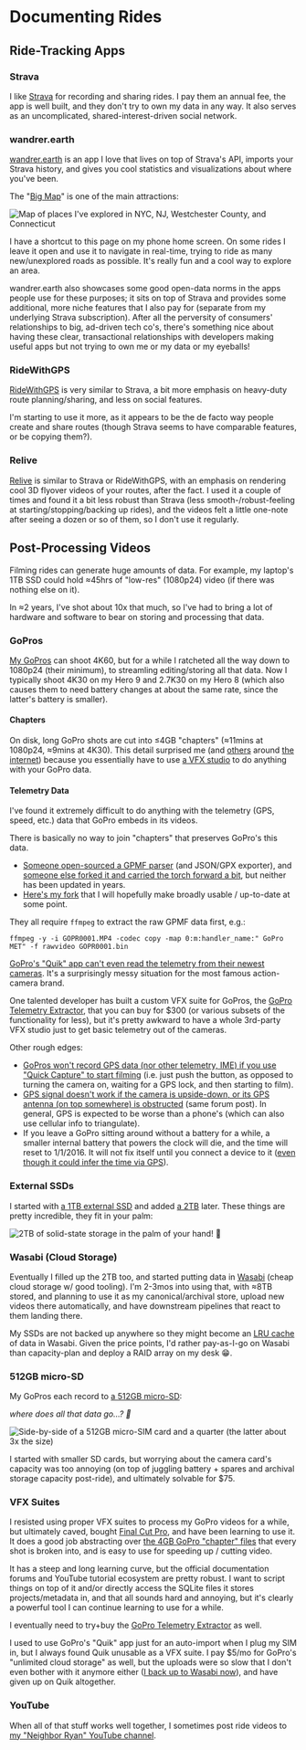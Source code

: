 # Documenting Rides

## Ride-Tracking Apps

### Strava

I like [Strava](strava.com) for recording and sharing rides. I pay them an annual fee, the app is well built, and they don't try to own my data in any way. It also serves as an uncomplicated, shared-interest-driven social network.

### wandrer.earth

[wandrer.earth](https://wandrer.earth/) is an app I love that lives on top of Strava's API, imports your Strava history, and gives you cool statistics and visualizations about where you've been.

The "[Big Map](https://wandrer.earth/dashboard/map#7.75/40.618/-73.792)" is one of the main attractions:

![Map of places I&apos;ve explored in NYC, NJ, Westchester County, and Connecticut](/renamed-imgs/wandrer-map.png)

I have a shortcut to this page on my phone home screen. On some rides I leave it open and use it to navigate in real-time, trying to ride as many new/unexplored roads as possible. It's really fun and a cool way to explore an area.

wandrer.earth also showcases some good open-data norms in the apps people use for these purposes; it sits on top of Strava and provides some additional, more niche features that I also pay for (separate from my underlying Strava subscription). After all the perversity of consumers' relationships to big, ad-driven tech co's, there's something nice about having these clear, transactional relationships with developers making useful apps but not trying to own me or my data or my eyeballs!

### RideWithGPS

[RideWithGPS](https://ridewithgps.com/) is very similar to Strava, a bit more emphasis on heavy-duty route planning/sharing, and less on social features.

I'm starting to use it more, as it appears to be the de facto way people create and share routes (though Strava seems to have comparable features, or be copying them?).

### Relive

[Relive](https://relive.cc) is similar to Strava or RideWithGPS, with an emphasis on rendering cool 3D flyover videos of your routes, after the fact. I used it a couple of times and found it a bit less robust than Strava (less smooth-/robust-feeling at starting/stopping/backing up rides), and the videos felt a little one-note after seeing a dozen or so of them, so I don't use it regularly.

## Post-Processing Videos

Filming rides can generate huge amounts of data. For example, my laptop's 1TB SSD could hold ≈45hrs of "low-res" (1080p24) video (if there was nothing else on it).

In ≈2 years, I've shot about 10x that much, so I've had to bring a lot of hardware and software to bear on storing and processing that data.

### GoPros

[My GoPros](gear.md#action-cameras) can shoot 4K60, but for a while I ratcheted all the way down to 1080p24 (their minimum), to streamling editing/storing all that data. Now I typically shoot 4K30 on my Hero 9 and 2.7K30 on my Hero 8 (which also causes them to need battery changes at about the same rate, since the latter's battery is smaller).

#### Chapters

On disk, long GoPro shots are cut into ≤4GB "chapters" (≈11mins at 1080p24, ≈9mins at 4K30). This detail surprised me (and [others](https://community.gopro.com/t5/Cameras/Split-Video-Files-Chaptering/td-p/761115) around [the internet](https://havecamerawilltravel.com/gopro/gopro-split-video-files/)) because you essentially have to use [a VFX studio](documenting-rides.md#vfx-suites) to do anything with your GoPro data.

#### Telemetry Data

I've found it extremely difficult to do anything with the telemetry (GPS, speed, etc.) data that GoPro embeds in its videos.

There is basically no way to join "chapters" that preserves GoPro's this data.

* [Someone open-sourced a GPMF parser](https://github.com/stilldavid/gopro-utils) (and JSON/GPX exporter), and [someone else forked it and carried the torch forward a bit](https://github.com/marengaz/gopro-utils), but neither has been updated in years.
* [Here's my fork](https://github.com/runsascoded/gopro-utils/) that I will hopefully make broadly usable / up-to-date at some point.

They all require `ffmpeg` to extract the raw GPMF data first, e.g.:

```text
ffmpeg -y -i GOPR0001.MP4 -codec copy -map 0:m:handler_name:" GoPro MET" -f rawvideo GOPR0001.bin
```

[GoPro's "Quik" app can't even read the telemetry from their newest cameras](https://community.gopro.com/t5/GoPro-Apps-for-Desktop/hero-9-not-showing-telemetry-overlays-on-gopro-quik/td-p/782383). It's a surprisingly messy situation for the most famous action-camera brand.

One talented developer has built a custom VFX suite for GoPros, the [GoPro Telemetry Extractor](https://goprotelemetryextractor.com/free/), that you can buy for $300 (or various subsets of the functionality for less), but it's pretty awkward to have a whole 3rd-party VFX studio just to get basic telemetry out of the cameras.

Other rough edges:

* [GoPros won't record GPS data (nor other telemetry, IME) if you use "Quick Capture" to start filming](https://community.gopro.com/t5/GoPro-Telemetry-GPS-overlays/GoPro-GPS-not-working-Performance-stickers-and-telemetry-FAQ/gpm-p/419554) (i.e. just push the button, as opposed to turning the camera on, waiting for a GPS lock, and then starting to film).
* [GPS signal doesn't work if the camera is upside-down, or its GPS antenna (on top somewhere) is obstructed](https://community.gopro.com/t5/GoPro-Telemetry-GPS-overlays/GoPro-GPS-not-working-Performance-stickers-and-telemetry-FAQ/gpm-p/419554) (same forum post). In general, GPS is expected to be worse than a phone's (which can also use cellular info to triangulate).
* If you leave a GoPro sitting around without a battery for a while, a smaller internal battery that powers the clock will die, and the time will reset to 1/1/2016. It will not fix itself until you connect a device to it ([even though it could infer the time via GPS](https://community.gopro.com/t5/Cameras/Does-the-GPS-not-set-the-internal-clock-on-the-Hero-5/td-p/273877)).

### External SSDs

I started with [a 1TB external SSD](https://www.amazon.com/gp/product/B073H552FJ/) and added [a 2TB](https://www.amazon.com/gp/product/B0874XWW23/) later. These things are pretty incredible, they fit in your palm:

![2TB of solid-state storage in the palm of your hand! &#x1F92F;](/renamed-imgs/2tb-ssd.png)

### Wasabi (Cloud Storage)

Eventually I filled up the 2TB too, and started putting data in [Wasabi](https://wasabi.com/) (cheap cloud storage w/ good tooling). I'm 2-3mos into using that, with ≈8TB stored, and planning to use it as my canonical/archival store, upload new videos there automatically, and have downstream pipelines that react to them landing there.

My SSDs are not backed up anywhere so they might become an [LRU cache](https://en.wikipedia.org/wiki/Cache_replacement_policies#Least_recently_used_) of data in Wasabi. Given the price points, I'd rather pay-as-I-go on Wasabi than capacity-plan and deploy a RAID array on my desk 😁.

### 512GB micro-SD

My GoPros each record to [a 512GB micro-SD](https://www.amazon.com/SAMSUNG-Select-microSDXC-Adapter-MB-ME512HA-dp-B0887CHVFF/dp/B0887CHVFF/):

 _where does all that data go…? 🤯_

![Side-by-side of a 512GB micro-SIM card and a quarter (the latter about 3x the size)](/renamed-imgs/sim-card-quarter.png)

I started with smaller SD cards, but worrying about the camera card's capacity was too annoying (on top of juggling battery + spares and archival storage capacity post-ride), and ultimately solvable for $75.

### VFX Suites

I resisted using proper VFX suites to process my GoPro videos for a while, but ultimately caved, bought [Final Cut Pro](https://www.apple.com/final-cut-pro/), and have been learning to use it. It does a good job abstracting over [the 4GB GoPro "chapter" files](documenting-rides.md#chapters) that every shot is broken into, and is easy to use for speeding up / cutting video.

It has a steep and long learning curve, but the official documentation forums and YouTube tutorial ecosystem are pretty robust. I want to script things on top of it and/or directly access the SQLite files it stores projects/metadata in, and that all sounds hard and annoying, but it's clearly a powerful tool I can continue learning to use for a while.

I eventually need to try+buy the [GoPro Telemetry Extractor](https://goprotelemetryextractor.com/free/) as well.

I used to use GoPro's "Quik" app just for an auto-import when I plug my SIM in, but I always found Quik unusable as a VFX suite. I pay $5/mo for GoPro's "unlimited cloud storage" as well, but the uploads were so slow that I don't even bother with it anymore either ([I back up to Wasabi now](documenting-rides.md#wasabi)), and have given up on Quik altogether.

### YouTube

When all of that stuff works well together, I sometimes post ride videos to [my "Neighbor Ryan" YouTube channel](https://www.youtube.com/channel/UCUEDi4kDGExvmx0g0gkVwkA/videos).
